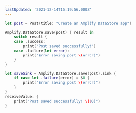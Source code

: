 ```yaml
---
lastUpdated: '2021-12-14T15:19:56.000Z'
---
```

<BlockSwitcher>

<Block name="Listener (iOS 11+)">

```swift
let post = Post(title: "Create an Amplify DataStore app")

Amplify.DataStore.save(post) { result in
    switch result {
    case .success:
        print("Post saved successfully!")
    case .failure(let error):
        print("Error saving post \(error)")
    }
}
```

</Block>

<Block name="Combine (iOS 13+)">

```swift
let saveSink = Amplify.DataStore.save(post).sink {
    if case let .failure(error) = $0 {
        print("Error saving post \(error)")
    }
}
receiveValue: {
    print("Post saved successfully! \($0)")
}
```

</Block>

</BlockSwitcher>
